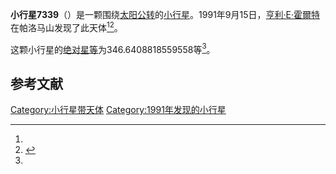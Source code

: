 {{Infobox planet
| bgcolour = #FFFFC0
| name = 7339
| symbol = 
| image = 
| caption = 
| discovery = yes
| discovery_ref = 
| discoverer = [[亨利·E·霍爾特|亨利·E·霍爾特]]
| discovery_site = [[帕洛马山|帕洛马山]] 
| discovered = 1991年9月15日
| designations = yes
| mp_name = 
| named_after = 
| alt_names = 1991 RA16/ 1984 AM / 1987 SD11 / 1989 CN6
| mp_category = [[主带小行星|主带小行星]]
| orbit_ref = <ref name="a">[http://ssd.jpl.nasa.gov/sbdb.cgi?sstr=7339 7339] {{Wayback|url=http://ssd.jpl.nasa.gov/sbdb.cgi?sstr=7339 |date=20210824174308 }}，小行星數據庫瀏覽器（JPL Small-Body Database Browser）－[[美国国家航空航天局|美国国家航空航天局]]喷气推进实验室</ref>
| epoch = 2456400.5 (2013年4月18日更新)
| aphelion = {{convert|3.04460550024773|AU|km|3|abbr=on|lk=out}}
| perihelion = {{convert|2.324138721161963|AU|km|3|abbr=on}}
| semimajor = {{convert|2.684372110704846|AU|km|3|abbr=on}}
| eccentricity = 0.134196518
| period = 1606.432582 [[日|日]]<br />4.4[[儒略年|儒略年]]
| avg_speed = 
| inclination = 4.642051364855588
| asc_node = 117.07202152147
| mean_anomaly = 
| arg_peri = 346.6408818559558
| satellites = 
| physical_characteristics = yes
| dimensions = 
| mass = 
| density = 
| surface_grav = 
| escape_velocity = 
| sidereal_day = 
| axial_tilt = 
| pole_ecliptic_lat = 
| pole_ecliptic_lon = 
| albedo = 
| temperatures= 
| temp_name1 = 
| mean_temp_1 = 
| max_temp_1 = 
| temp_name2 = 
| max_temp_2 = 
| spectral_type = 
| abs_magnitude = 346.6408818559558
}}

'''小行星7339'''（{{lang-en|7339}}）是一颗围绕[[太阳|太阳]][[公转|公转]]的[[小行星|小行星]]。1991年9月15日，[[亨利·E·霍爾特|亨利·E·霍爾特]]在帕洛马山发现了此天体<ref name="a" /><ref>{{cite news|title=小行星列表|url=http://cfa-www.harvard.edu/iau/lists/NumberedMPs.txt|accessdate=2013-07-08|newspaper=哈佛大学|archive-date=2008-05-17|archive-url=https://web.archive.org/web/20080517010638/http://cfa-www.harvard.edu/iau/lists/NumberedMPs.txt|dead-url=no}}</ref>。

这颗小行星的[[绝对星等|绝对星等]]为346.6408818559558等<ref name="a" />。

==参考文献==
{{reflist}}
{{Minor Planet Number|[[小行星7338|小行星7338]]|[[小行星7340|小行星7340]]}}

{{小天体}}

[[Category:小行星带天体|Category:小行星带天体]]
[[Category:1991年发现的小行星|Category:1991年发现的小行星]]

{{asteroid-stub}}